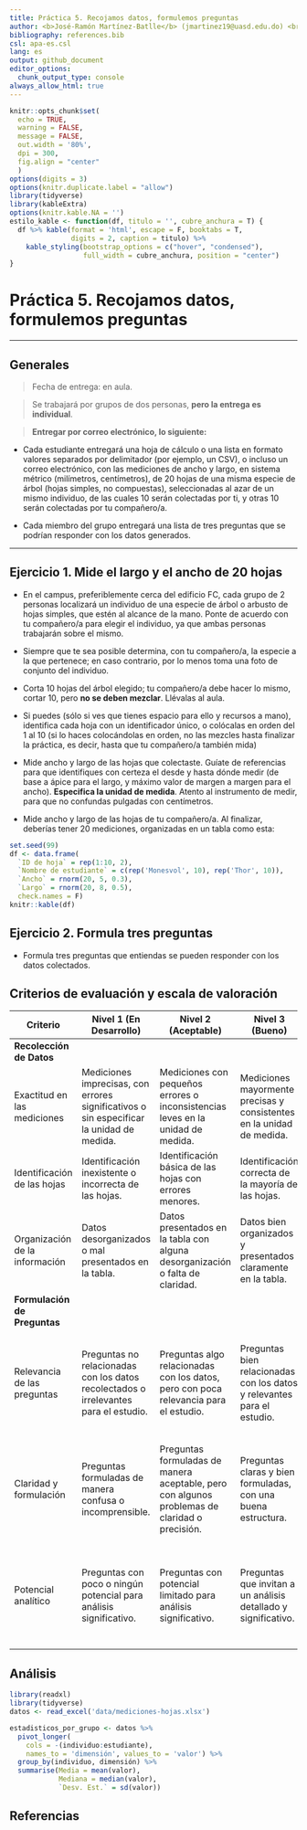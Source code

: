 ```yaml
---
title: Práctica 5. Recojamos datos, formulemos preguntas
author: <b>José-Ramón Martínez-Batlle</b> (jmartinez19@uasd.edu.do) <br> Facultad de Ciencias, Universidad Autónoma de Santo Domingo (UASD) <br> Santo Domingo, República Dominicana
bibliography: references.bib
csl: apa-es.csl
lang: es
output: github_document
editor_options: 
  chunk_output_type: console
always_allow_html: true
---
```


<!-- README.md se genera a partir de README.Rmd. Por favor, edita ese archivo. -->

```r
knitr::opts_chunk$set(
  echo = TRUE,
  warning = FALSE,
  message = FALSE,
  out.width = '80%',
  dpi = 300,
  fig.align = "center"
  )
options(digits = 3)
options(knitr.duplicate.label = "allow")
library(tidyverse)
library(kableExtra)
options(knitr.kable.NA = '')
estilo_kable <- function(df, titulo = '', cubre_anchura = T) {
  df %>% kable(format = 'html', escape = F, booktabs = T,
               digits = 2, caption = titulo) %>%
    kable_styling(bootstrap_options = c("hover", "condensed"),
                  full_width = cubre_anchura, position = "center")
}
```

# Práctica 5. Recojamos datos, formulemos preguntas

------------------------------------------------------------------------

## Generales

> Fecha de entrega: en aula.

> Se trabajará por grupos de dos personas, **pero la entrega es individual**.

> **Entregar por correo electrónico, lo siguiente:**

  - Cada estudiante entregará una hoja de cálculo o una lista en formato valores separados por delimitador (por ejemplo, un CSV), o incluso un correo electrónico, con las mediciones de ancho y largo, en sistema métrico (milímetros, centímetros), de 20 hojas de una misma especie de árbol (hojas simples, no compuestas), seleccionadas al azar de un mismo individuo, de las cuales 10 serán colectadas por ti, y otras 10 serán colectadas por tu compañero/a.
  
  - Cada miembro del grupo entregará una lista de tres preguntas que se podrían responder con los datos generados.

------------------------------------------------------------------------

## Ejercicio 1. Mide el largo y el ancho de 20 hojas

- En el campus, preferiblemente cerca del edificio FC, cada grupo de 2 personas localizará un individuo de una especie de árbol o arbusto de hojas simples, que estén al alcance de la mano. Ponte de acuerdo con tu compañero/a para elegir el individuo, ya que ambas personas trabajarán sobre el mismo.

- Siempre que te sea posible determina, con tu compañero/a, la especie a la que pertenece; en caso contrario, por lo menos toma una foto de conjunto del individuo.

- Corta 10 hojas del árbol elegido; tu compañero/a debe hacer lo mismo, cortar 10, pero **no se deben mezclar**. Llévalas al aula. 

- Si puedes (sólo si ves que tienes espacio para ello y recursos a mano), identifica cada hoja con un identificador único, o colócalas en orden del 1 al 10 (si lo haces colocándolas en orden, no las mezcles hasta finalizar la práctica, es decir, hasta que tu compañero/a también mida)

- Mide ancho y largo de las hojas que colectaste. Guíate de referencias para que identifiques con certeza el desde y hasta dónde medir (de base a ápice para el largo, y máximo valor de margen a margen para el ancho). **Especifica la unidad de medida**. Atento al instrumento de medir, para que no confundas pulgadas con centímetros.

- Mide ancho y largo de las hojas de tu compañero/a. Al finalizar, deberías tener 20 mediciones, organizadas en un tabla como esta:

```r
set.seed(99)
df <- data.frame(
  `ID de hoja` = rep(1:10, 2),
  `Nombre de estudiante` = c(rep('Monesvol', 10), rep('Thor', 10)),
  `Ancho` = rnorm(20, 5, 0.3),
  `Largo` = rnorm(20, 8, 0.5),
  check.names = F)
knitr::kable(df)
```


## Ejercicio 2. Formula tres preguntas 

- Formula tres preguntas que entiendas se pueden responder con los datos colectados.


## Criterios de evaluación y escala de valoración

| Criterio                       | Nivel 1 (En Desarrollo) | Nivel 2 (Aceptable)     | Nivel 3 (Bueno)        | Nivel 4 (Excelente)     |
|--------------------------------|-------------------------|-------------------------|------------------------|-------------------------|
| **Recolección de Datos**       |                         |                         |                        |                         |
| Exactitud en las mediciones    | Mediciones imprecisas, con errores significativos o sin especificar la unidad de medida. | Mediciones con pequeños errores o inconsistencias leves en la unidad de medida. | Mediciones mayormente precisas y consistentes en la unidad de medida. | Mediciones completamente precisas y consistentemente en la unidad de medida adecuada. |
| Identificación de las hojas    | Identificación inexistente o incorrecta de las hojas. | Identificación básica de las hojas con errores menores. | Identificación correcta de la mayoría de las hojas. | Identificación precisa y detallada de todas las hojas. |
| Organización de la información | Datos desorganizados o mal presentados en la tabla. | Datos presentados en la tabla con alguna desorganización o falta de claridad. | Datos bien organizados y presentados claramente en la tabla. | Datos excepcionalmente bien organizados y presentados de manera clara y profesional en la tabla. |
| **Formulación de Preguntas**   |                         |                         |                        |                         |
| Relevancia de las preguntas    | Preguntas no relacionadas con los datos recolectados o irrelevantes para el estudio. | Preguntas algo relacionadas con los datos, pero con poca relevancia para el estudio. | Preguntas bien relacionadas con los datos y relevantes para el estudio. | Preguntas altamente relevantes y profundamente conectadas con los datos recolectados y los objetivos del estudio. |
| Claridad y formulación         | Preguntas formuladas de manera confusa o incomprensible. | Preguntas formuladas de manera aceptable, pero con algunos problemas de claridad o precisión. | Preguntas claras y bien formuladas, con una buena estructura. | Preguntas excepcionalmente claras, precisas y bien estructuradas, mostrando un entendimiento profundo del tema. |
| Potencial analítico            | Preguntas con poco o ningún potencial para análisis significativo. | Preguntas con potencial limitado para análisis significativo. | Preguntas que invitan a un análisis detallado y significativo. | Preguntas que promueven un análisis exhaustivo y profundo, evidenciando un entendimiento avanzado del tema. |


<!-- ## Preguntas guía: -->

<!-- ### Tali: -->

<!-- - ¿Cuánto mide, en promedio (media, mediana), el ancho de la hoja del individuo seleccionado? -->

<!-- - ¿Cuánto mide, en promedio (media, mediana), el largo de la hoja del individuo seleccionado? -->

<!-- - ¿La muestra de la persona 1 del grupo es representativa de la muestra completa del grupo? -->

<!-- - ¿Existen diferencias en la dispersión del ancho entre las mediciones realizadas por distintas personas? -->

<!-- - ¿Existen diferencias en la dispersión del largo entre las mediciones realizadas por distintas personas? -->

<!-- - ¿Existen diferencias en la dispersión del ancho entre las colectas realizadas por distintas personas? -->

<!-- - ¿Existen diferencias en la dispersión del largo entre las colectas realizadas por distintas personas? -->

<!-- - ¿Existe sesgo de medición entre distintas personas? -->

<!-- - ¿Existe sesgo de colecta entre distintas personas? -->

<!-- - ¿Existen diferencias significativas en las mediciones de ancho entre especies? -->

<!-- - ¿Existen diferencias significativas en las mediciones de largo entre especies? -->

<!-- - ¿Existen diferencias significativas entre las mediciones de largo y ancho? -->

<!-- - ¿Provienen las mediciones del ancho de una población normalmente distribuida? -->

<!-- - ¿Provienen las mediciones del largo de una población normalmente distribuida? -->

<!-- - Si se pierden datos u hojas, ¿podemos tomar medidas para rellenarlos? ¿Qué medidas? -->

<!-- - ¿Existen datos inconsistentes entre largo y ancho? -->

<!-- ### Melany y María Fernanda -->

<!-- - ¿Cuál es la media aritmética del ancho de las hojas? -->

<!-- - ¿Cuál es la media aritmética del largo de las hojas? -->

<!-- - ¿El ancho de las hojas posee correlación con el largo de las hojas? -->

<!-- ### Angélica -->

<!-- - ¿Qué probabilidad hay de que las hojas tengan el mismo largo? -->

<!-- - ¿ Qué tanto puede dificultar el enves al momento de tomar las medidas? -->

<!-- - ¿ Qué probabilidad hay e que las hojas posean el mismo ancho? -->

<!-- ### Harly -->

<!-- - Sacar promedio de ancho? -->

<!-- - El color y el tamaño esta relacionado? -->

<!-- - Cuál es promedio relativo de la altura? -->

<!-- ### Gabriel -->

<!-- - Habría alguna diferencia en la medida de la hoja si se mide por el envés? -->

<!-- - Por qué un individuo tiene hojas de diferentes colores y otro con hojas del mismo color? -->

<!-- - Las hojas de las plantas tienen alguna lógica matemática para su crecimiento, tienen un numero limite de cm de crecimiento? -->


<!-- ### Luis -->

<!-- - QUE PROBABILIDAD HAY QUE HOJA ESTE TORCIDA? -->

<!-- - CUAL ES LA PROBALIDAD QUE LAS HOJAS TENGAN EL MISMO TAMAÑO? -->

<!-- - CUAL ES LA PROBALIDAD QUE LAS HOJAS PASEN DE 20 CM? -->


## Análisis

```r
library(readxl)
library(tidyverse)
datos <- read_excel('data/mediciones-hojas.xlsx')

estadisticos_por_grupo <- datos %>% 
  pivot_longer(
    cols = -(individuo:estudiante),
    names_to = 'dimensión', values_to = 'valor') %>% 
  group_by(individuo, dimensión) %>% 
  summarise(Media = mean(valor),
            Mediana = median(valor),
            `Desv. Est.` = sd(valor))

```





## Referencias
